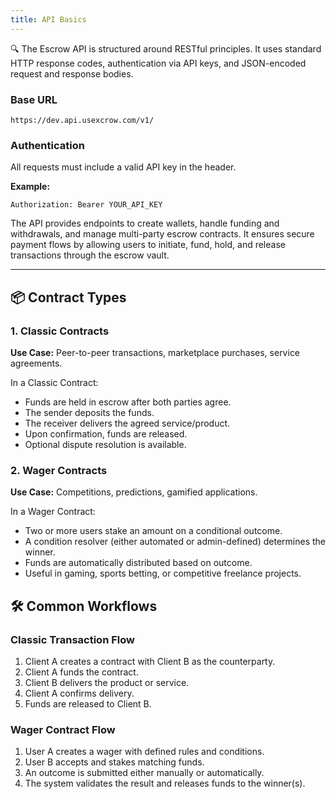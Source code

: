 ```yaml
---
title: API Basics
---
```


🔍 The Escrow API is structured around RESTful principles. It uses standard HTTP response codes, authentication via API keys, and JSON-encoded request and response bodies.

### Base URL

```
https://dev.api.usexcrow.com/v1/
```

### Authentication

All requests must include a valid API key in the header.

**Example:**

```http
Authorization: Bearer YOUR_API_KEY
```

The API provides endpoints to create wallets, handle funding and withdrawals, and manage multi-party escrow contracts.
It ensures secure payment flows by allowing users to initiate, fund, hold, and release transactions through the escrow vault.

---

## 📦 Contract Types

### 1. Classic Contracts

**Use Case:** Peer-to-peer transactions, marketplace purchases, service agreements.

In a Classic Contract:

- Funds are held in escrow after both parties agree.
- The sender deposits the funds.
- The receiver delivers the agreed service/product.
- Upon confirmation, funds are released.
- Optional dispute resolution is available.

### 2. Wager Contracts

**Use Case:** Competitions, predictions, gamified applications.

In a Wager Contract:

- Two or more users stake an amount on a conditional outcome.
- A condition resolver (either automated or admin-defined) determines the winner.
- Funds are automatically distributed based on outcome.
- Useful in gaming, sports betting, or competitive freelance projects.

## 🛠 Common Workflows

### Classic Transaction Flow

1. Client A creates a contract with Client B as the counterparty.
2. Client A funds the contract.
3. Client B delivers the product or service.
4. Client A confirms delivery.
5. Funds are released to Client B.

### Wager Contract Flow

1. User A creates a wager with defined rules and conditions.
2. User B accepts and stakes matching funds.
3. An outcome is submitted either manually or automatically.
4. The system validates the result and releases funds to the winner(s).
